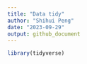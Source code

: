 ```yaml
---
title: "Data tidy"
author: "Shihui Peng"
date: "2023-09-29"
output: github_document
---
```


```r
library(tidyverse)
```


